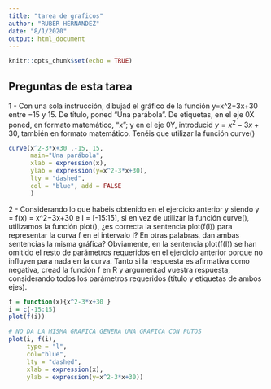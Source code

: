 ```yaml
---
title: "tarea de graficos"
author: "RUBER HERNANDEZ"
date: "8/1/2020"
output: html_document
---
```


```r
knitr::opts_chunk$set(echo = TRUE)
```

## Preguntas de esta tarea
1 - Con una sola instrucción, dibujad el gráfico de la función y=x^2−3x+30 entre −15 y 15. De título, poned “Una parábola”. De etiquetas, en el eje 0X poned, en formato matemático, "x"; y en el eje 0Y, introducid $y=x^2−3x+30$, también en formato matemático. Tenéis que utilizar la función curve()

```r
curve(x^2-3*x+30 ,-15, 15, 
      main="Una parábola",
      xlab = expression(x),
      ylab = expression(y=x^2-3*x+30),
      lty = "dashed", 
      col = "blue", add = FALSE
      )
```

2 - Considerando lo que habéis obtenido en el ejercicio anterior y siendo y = f(x) = x^2−3x+30 e I = [-15:15], si en vez de utilizar la función curve(), utilizamos la función plot(), ¿es correcta la sentencia plot(f(I)) para representar la curva f en el intervalo I? En otras palabras, dan ambas sentencias la misma gráfica? Obviamente, en la sentencia plot(f(I)) se han omitido el resto de parámetros requeridos en el ejercicio anterior porque no influyen para nada en la curva. Tanto si la respuesta es afirmativa como negativa, cread la función f en R y argumentad vuestra respuesta, considerando todos los parámetros requeridos (título y etiquetas de ambos ejes).

```r
f = function(x){x^2-3*x+30 }
i = c(-15:15)
plot(f(i))

# NO DA LA MISMA GRAFICA GENERA UNA GRAFICA CON PUTOS
plot(i, f(i), 
     type = "l", 
     col="blue",
     lty = "dashed",
     xlab = expression(x),
     ylab = expression(y=x^2-3*x+30))
```

